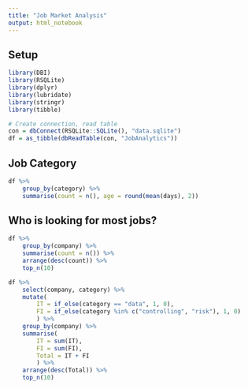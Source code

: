 ```yaml
---
title: "Job Market Analysis"
output: html_notebook
---
```


## Setup

```r
library(DBI)
library(RSQLite)
library(dplyr)
library(lubridate)
library(stringr)
library(tibble)

# Create connection, read table
con = dbConnect(RSQLite::SQLite(), "data.sqlite")
df = as_tibble(dbReadTable(con, "JobAnalytics"))
```


## Job Category

```r
df %>%   
    group_by(category) %>% 
    summarise(count = n(), age = round(mean(days), 2))  
```

## Who is looking for most jobs?

```r
df %>% 
    group_by(company) %>%
    summarise(count = n()) %>%
    arrange(desc(count)) %>%
    top_n(10)
```


```r
df %>% 
    select(company, category) %>%
    mutate(
        IT = if_else(category == "data", 1, 0),
        FI = if_else(category %in% c("controlling", "risk"), 1, 0)
        ) %>%
    group_by(company) %>%
    summarise(
        IT = sum(IT),
        FI = sum(FI),
        Total = IT + FI
        ) %>%
    arrange(desc(Total)) %>% 
    top_n(10)
```
